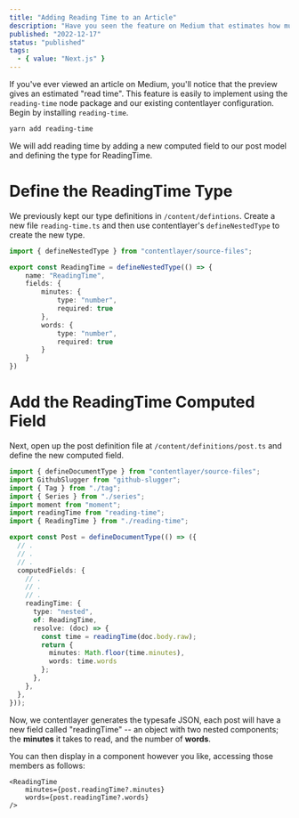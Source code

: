 ```yaml
---
title: "Adding Reading Time to an Article"
description: "Have you seen the feature on Medium that estimates how much time an article will take to read? Let's learn to replicate it in our Next.js and contentlayer stack."
published: "2022-12-17"
status: "published"
tags:
  - { value: "Next.js" }
---
```


If you've ever viewed an article on Medium, you'll notice that the preview gives an estimated "read time". This feature is easily to implement using the `reading-time` node package and our existing contentlayer configuration. Begin by installing `reading-time`.

```sh
yarn add reading-time
```

We will add reading time by adding a new computed field to our post model and defining the type for ReadingTime.

# Define the ReadingTime Type

We previously kept our type definitions in `/content/defintions`. Create a new file `reading-time.ts` and then use contentlayer's `defineNestedType` to create the new type.

```typescript showLineNumbers
import { defineNestedType } from "contentlayer/source-files";

export const ReadingTime = defineNestedType(() => {
	name: "ReadingTime",
	fields: {
		minutes: {
			type: "number",
			required: true
		},
		words: {
			type: "number",
			required: true
		}
	}
})
```

# Add the ReadingTime Computed Field

Next, open up the post definition file at `/content/definitions/post.ts` and define the new computed field.

```typescript showLineNumbers {17-24}
import { defineDocumentType } from "contentlayer/source-files";
import GithubSlugger from "github-slugger";
import { Tag } from "./tag";
import { Series } from "./series";
import moment from "moment";
import readingTime from "reading-time";
import { ReadingTime } from "./reading-time";

export const Post = defineDocumentType(() => ({
  // .
  // .
  // .
  computedFields: {
    // .
    // .
    // .
    readingTime: {
      type: "nested",
      of: ReadingTime,
      resolve: (doc) => {
        const time = readingTime(doc.body.raw);
        return { 
          minutes: Math.floor(time.minutes), 
          words: time.words 
        };
      },
    },
  },
}));
```

Now, we contentlayer generates the typesafe JSON, each post will have a new field called "readingTime" -- an object with two nested components; the **minutes** it takes to read, and the number of **words**.

You can then display in a component however you like, accessing those members as follows:

```tsx
<ReadingTime
	minutes={post.readingTime?.minutes}
	words={post.readingTime?.words}
/>
```